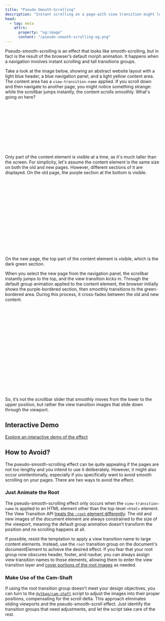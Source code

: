 ```yaml
---
title: "Pseudo-Smooth-Scrolling"
description: "Instant scrolling on a page with view transition might lead to an unexpected smooth-scrolling effect. "
head:
  - tag: meta
    attrs:
      property: "og:image"
      content: "/pseudo-smooth-scrolling-og.png"
---
```


Pseudo-smooth-scrolling is an effect that looks like smooth-scrolling, but in fact is the result of the browser’s default morph animation. It happens when a navigation involves instant scrolling and tall transitions groups.

Take a look at the image below, showing an abstract website layout with a light blue header, a blue navigation panel, and a light yellow content area. The content area has a `view-transition-name` applied. If you scroll down and then navigate to another page, you might notice something strange: while the scrollbar jumps instantly, the content scrolls smoothly. What's going on here?


<svg width="300px" height="150px" viewBox="0 0 300 150" version="1.1" xmlns="http://www.w3.org/2000/svg" xmlns:xlink="http://www.w3.org/1999/xlink">

  <rect fill="none" stroke="#aaa" x="0" y="0" width="300" height="150"></rect>
  <rect fill="lightblue" stroke="#aaa" x="0" y="0" width="300" height="30"></rect>
  <rect fill="steelblue" stroke="#aaa" x="0" y="30" width="70" height="120"></rect>
  <rect fill="gray" stroke="#aaa" x="290" y="30" width="10" height="120"></rect>
  <rect fill="white" stroke="#aaa" x="290" y="100" width="10" height="30"></rect>
  <rect fill="lightyellow" stroke="#aaa" x="70" y="30" width="220" height="120"></rect>
</svg>

Only part of the content element is visible at a time, as it's much taller than the screen. For simplicity, let's assume the content element is the same size on both the old and new pages. However, different sections of it are displayed. On the old page, the purple section at the bottom is visible.
<svg width="300px" height="250px" viewBox="0 -100 300 250" version="1.1" xmlns="http://www.w3.org/2000/svg" xmlns:xlink="http://www.w3.org/1999/xlink">

  <rect fill="none" stroke="#aaa" x="0" y="0" width="300" height="150"></rect>
  <rect fill="lightblue" stroke="#aaa" x="0" y="0" width="300" height="30"></rect>
  <rect fill="steelblue" stroke="#aaa" x="0" y="30" width="70" height="120"></rect>
  <rect fill="gray" stroke="#aaa" x="290" y="30" width="10" height="120"></rect>
  <rect fill="white" stroke="#aaa" x="290" y="100" width="10" height="30"></rect>
  <rect fill="lightyellow" stroke="#aaa" x="70" y="-100" width="220" height="250"></rect>
  <rect fill="none" stroke="darkslateblue" stroke-width="3" x="70" y="32" width="220" height="116"></rect>
</svg>

On the new page, the top part of the content element is visible, which is the dark green section.

When you select the new page from the navigation panel, the scrollbar instantly jumps to the top, and the view transition kicks in. Through the default group animation applied to the content element, the browser initially shows the purple-bordered section, then smoothly transitions to the green-bordered area. During this process, it cross-fades between the old and new content.

<svg width="300px" height="280px" viewBox="0 0 300 280" version="1.1" xmlns="http://www.w3.org/2000/svg" xmlns:xlink="http://www.w3.org/1999/xlink">

  <rect fill="none" stroke="#aaa" x="0" y="0" width="300" height="150"></rect>
  <rect fill="lightblue" stroke="#aaa" x="0" y="0" width="300" height="30"></rect>
  <rect fill="steelblue" stroke="#aaa" x="0" y="30" width="70" height="120"></rect>
  <rect fill="gray" stroke="#aaa" x="290" y="30" width="10" height="120"></rect>
  <rect fill="white" stroke="#aaa" x="290" y="30" width="10" height="30"></rect>
  <rect fill="lightyellow" stroke="#aaa" x="70" y="30" width="220" height="250"></rect>
  <rect fill="none" stroke="darkolivegreen" stroke-width="3" x="70" y="32" width="220" height="116"></rect>
  <rect fill="none" stroke="darkslateblue" stroke-width="3" x="70" y="160" width="220" height="118"></rect>
</svg>

So, it’s not the scrollbar slider that smoothly moves from the lower to the upper position, but rather the view transition images that slide down through the viewport.

## Interactive Demo
[Explore an interactive demo of the effect](/shaft-demo/1/)



## How to Avoid?

The pseudo-smooth-scrolling effect can be quite appealing if the pages are not too lengthy and you intend to use it deliberately. However, it might also occur unintentionally, especially if you specifically want to avoid smooth scrolling on your pages.
There are two ways to avoid the effect.

### Just Animate the Root
The pseudo-smooth-scrolling effect only occurs when the `view-transition-name` is applied to an HTML element other than the top-level `<html>` element. The View Transition API [treats the `:root` element differently](https://drafts.csswg.org/css-view-transitions-1/#capture-the-image). The old and new images of the document element are always constrained to the size of the viewport, meaning the default group animation doesn’t transform the position and no scrolling happens at all.

If possible, resist the temptation to apply a view transition name to large content elements. Instead, use the `root` transition group on the document's documentElement to achieve the desired effect. If you fear that your root group now obscures header, footer, and navbar, you can always assign view transition names to those elements, allowing them to enter the view transition layer and [cover portions of the root images](/basics/pseudos/#rendering-pseudo-elements) as needed.

### Make Use of the Cam-Shaft



If using the root transition group doesn't meet your design objectives, you can turn to the [`@vtbag/cam-shaft`](/tools/cam-shaft/) script to adjust the images into their proper positions, compensating for the scroll delta. This approach eliminates sliding viewports and the pseudo-smooth-scroll effect. Just identify the transition groups that need adjustments, and let the script take care of the rest.

<style>{`
main svg {
  margin-inline: auto;
}
`}</style>